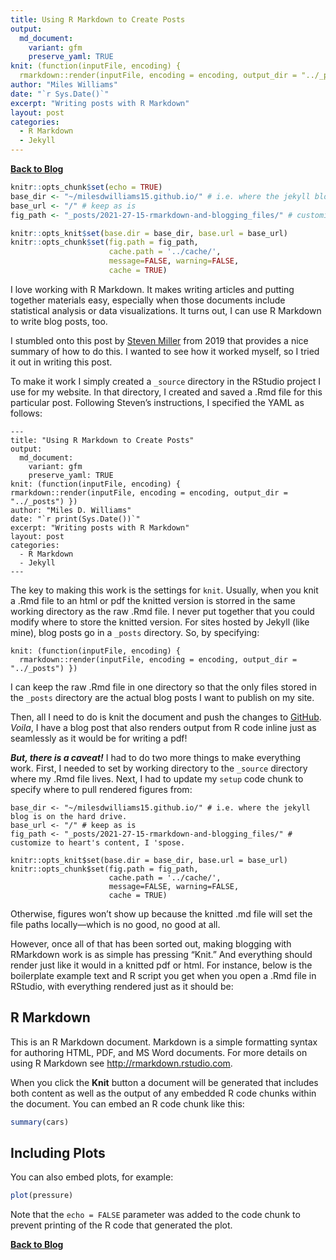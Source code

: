 ```yaml
---
title: Using R Markdown to Create Posts
output:
  md_document:
    variant: gfm
    preserve_yaml: TRUE
knit: (function(inputFile, encoding) {
  rmarkdown::render(inputFile, encoding = encoding, output_dir = "../_posts") })
author: "Miles Williams"
date: "`r Sys.Date()`"
excerpt: "Writing posts with R Markdown"
layout: post
categories:
  - R Markdown
  - Jekyll
---
```


[**Back to Blog**](https://milesdwilliams15.github.io/blog/)


```r
knitr::opts_chunk$set(echo = TRUE)
base_dir <- "~/milesdwilliams15.github.io/" # i.e. where the jekyll blog is on the hard drive.
base_url <- "/" # keep as is
fig_path <- "_posts/2021-27-15-rmarkdown-and-blogging_files/" # customize to heart's content, I 'spose.

knitr::opts_knit$set(base.dir = base_dir, base.url = base_url)
knitr::opts_chunk$set(fig.path = fig_path,
                      cache.path = '../cache/',
                      message=FALSE, warning=FALSE,
                      cache = TRUE) 
```


I love working with R Markdown. It makes writing articles and putting together materials easy, especially when those documents include statistical analysis or data visualizations. It turns out, I can use R Markdown to write blog posts, too.

I stumbled onto this post by [Steven Miller](http://svmiller.com/blog/2019/08/two-helpful-rmarkdown-jekyll-tips/) from 2019 that provides a nice summary of how to do this. I wanted to see how it worked myself, so I tried it out in writing this post.

To make it work I simply created a `_source` directory in the RStudio project I use for my website. In that directory, I created and saved a .Rmd file for this particular post. Following Steven's instructions, I specified the YAML as follows:


    ---
    title: "Using R Markdown to Create Posts"
    output:
      md_document:
        variant: gfm
        preserve_yaml: TRUE
    knit: (function(inputFile, encoding) {
    rmarkdown::render(inputFile, encoding = encoding, output_dir = "../_posts") })
    author: "Miles D. Williams"
    date: "`r print(Sys.Date())`"
    excerpt: "Writing posts with R Markdown"
    layout: post
    categories:
      - R Markdown
      - Jekyll
    ---


The key to making this work is the settings for `knit`. Usually, when you knit a .Rmd file to an html or pdf the knitted version is storred in the same working directory as the raw .Rmd file. I never put together that you could modify where to store the knitted version. For sites hosted by Jekyll (like mine), blog posts go in a `_posts` directory. So, by specifying:


    knit: (function(inputFile, encoding) {
      rmarkdown::render(inputFile, encoding = encoding, output_dir = "../_posts") })


I can keep the raw .Rmd file in one directory so that the only files stored in the `_posts` directory are the actual blog posts I want to publish on my site.

Then, all I need to do is knit the document and push the changes to [GitHub](https://github.com/milesdwilliams15/milesdwilliams15.github.io). *Voila*, I have a blog post that also renders output from R code inline just as seamlessly as it would be for writing a pdf! 

***But, there is a caveat!*** I had to do two more things to make everything work. First, I needed to set by working directory to the `_source` directory where my .Rmd file lives. Next, I had to update my `setup` code chunk to specify where to pull rendered figures from:

    base_dir <- "~/milesdwilliams15.github.io/" # i.e. where the jekyll blog is on the hard drive.
    base_url <- "/" # keep as is
    fig_path <- "_posts/2021-27-15-rmarkdown-and-blogging_files/" # customize to heart's content, I 'spose.
    
    knitr::opts_knit$set(base.dir = base_dir, base.url = base_url)
    knitr::opts_chunk$set(fig.path = fig_path,
                          cache.path = '../cache/',
                          message=FALSE, warning=FALSE,
                          cache = TRUE) 

Otherwise, figures won't show up because the knitted .md file will set the file paths locally---which is no good, no good at all. 

However, once all of that has been sorted out, making blogging with RMarkdown work is as simple has pressing "Knit." And everything should render just like it would in a knitted pdf or html. For instance, below is the boilerplate example text and R script you get when you open a .Rmd file in RStudio, with everything rendered just as it should be:


## R Markdown

This is an R Markdown document. Markdown is a simple formatting syntax for authoring HTML, PDF, and MS Word documents. For more details on using R Markdown see <http://rmarkdown.rstudio.com>.

When you click the **Knit** button a document will be generated that includes both content as well as the output of any embedded R code chunks within the document. You can embed an R code chunk like this:

```r
summary(cars)
```

## Including Plots

You can also embed plots, for example:

```r
plot(pressure)
```

Note that the `echo = FALSE` parameter was added to the code chunk to prevent printing of the R code that generated the plot.


[**Back to Blog**](https://milesdwilliams15.github.io/blog/)
